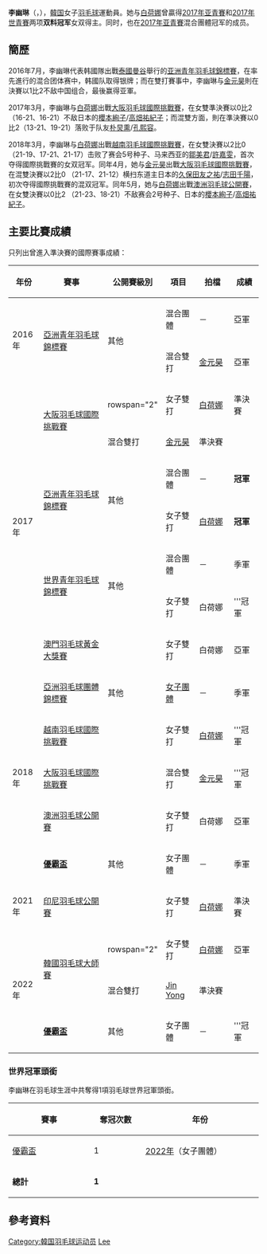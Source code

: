 {{noteTA|G1=Badminton}}
{{Infobox 羽球選手
| playername              = 李幽琳<br/>{{lang|ko|이유림}}<br/><small>({{lang|en|Lee Yu Rim}})</small>
| image                   = 
| size                    = 
| caption                 = 
| birth_name              = 
| date_of_birth           = {{birth_date_and_age|2000|1|27}}
| place_of_birth          = 
| height                  = 
| weight                  = 
| event                   = 女子單打、女子雙打、混合雙打
| country                 = {{KOR}}
| years_started           = 
| handedness              = 
| coach                   = 
| highest_ranking         = 第17位（女雙-[[白荷娜|白荷娜]]）<br/>第123位（混雙-[[金元昊|金元昊]]）
| date_of_highest_ranking = 2018年6月28日 <ref name="ranking">{{en}}[http://bwfcontent.tournamentsoftware.com/ranking/player.aspx?id=14070&player=1326940 BWF World Ranking - Ranking of Yu Rim LEE (66115)]</ref>
| current_ranking         = 第68位（女雙-[[白荷娜|白荷娜]]）<br/>第158位（女雙-[[申昇瓚|申昇瓚]]）<br/>第178位（混雙-[[金元昊|金元昊]]）<br/>第1015位（混雙-[[崔赫均|崔赫均]]）
| date_of_current_ranking = 2018年1月25日 <ref>{{en}}[http://bwfcontent.tournamentsoftware.com/ranking/category.aspx?id=14070&category=475 BWF World Ranking - BWF世界排名榜 (1/25/2018) - Women's doubles] {{Wayback|url=http://bwfcontent.tournamentsoftware.com/ranking/category.aspx?id=14070&category=475 |date=20190701051719 }}</ref><ref>{{en}}[http://bwfcontent.tournamentsoftware.com/ranking/category.aspx?id=14070&category=476 BWF World Ranking - BWF世界排名榜 (1/25/2018) - Mixed doubles] {{Wayback|url=http://bwfcontent.tournamentsoftware.com/ranking/category.aspx?id=14070&category=476 |date=20190701051720 }}</ref>
| played                  = 22勝–6負（女單）<br/>77勝–28負（女雙）<br/>58勝–20負（混雙）
| titles                  = [[File:_Simple_silver_cup.svg|15px]] [[尤伯杯|尤伯杯]]：1
| bwf_profile             = F5FE3725-A216-4A31-8776-7FF82DFF3B2A
| bwf_id                  = 66115
| updated                 = 2018年1月25日
}}
{{MedalTableTop}}
{{MedalSport | 女子[[羽毛球|羽毛球]]}}
{{MedalCountry | {{KOR}}}}
{{MedalCompetition | [[尤伯杯|尤伯杯]]}}
{{MedalBronze| [[2018年優霸盃|2018年 曼谷]] | [[2018年優霸盃|女子團體]]}}
{{MedalGold| [[2022年優霸盃|2022年 曼谷]]| 女子團體}}
{{MedalCompetition | [[亞洲羽毛球團體錦標賽|亞洲羽毛球團體錦標賽]]}}
{{MedalBronze | [[2018年亞洲羽毛球團體錦標賽|2018年 亞羅士打]] | [[2018年亞洲羽毛球團體錦標賽女子團體比賽|女子團體]] }}
{{MedalCompetition | [[世界青年羽毛球錦標賽|世界青年羽毛球錦標賽]]}}
{{MedalBronze | [[2017年世界青年羽毛球錦標賽|2017年 日惹]] | 混合團體}}
{{MedalGold | [[2017年世界青年羽毛球錦標賽|2017年 日惹]] | 女子雙打}}
{{MedalCompetition | [[亞洲青年羽毛球錦標賽|亞洲青年羽毛球錦標賽]]}}
{{MedalSilver| [[2016年亞洲青年羽毛球錦標賽|2016年 曼谷]] | 混合團體 }}
{{MedalSilver| [[2016年亞洲青年羽毛球錦標賽|2016年 曼谷]] | 混合雙打 }}
{{MedalGold  | [[2017年亞洲青年羽毛球錦標賽|2017年 雅加达]] | 混合團體 }}
{{MedalGold  | [[2017年亞洲青年羽毛球錦標賽|2017年 雅加达]] | 女子雙打 }}
{{MedalCompetition | [[全韩夏季羽球锦标赛|全韩夏季羽球锦标赛]]}}
{{MedalSilver| [[2021年全韩夏季羽球锦标赛|2021年 首尔]] | 女子雙打 }}
{{MedalSilver| [[2021年全韩夏季羽球锦标赛|2021年 首尔]] | 混合雙打 }}
{{MedalBottom}}
''' 李幽琳'''（{{lang-ko|'''이유림'''}}，{{bd|2000年|1月27日||}}），[[韓国|韓国]]女子[[羽毛球|羽毛球]]運動員。她与[[白荷娜|白荷娜]]曾贏得[[2017年亚洲青年羽毛球錦標賽|2017年亚青賽]]和[[2017年世界青年羽毛球錦標賽|2017年世青賽]]两项'''双料冠军'''女双得主。同时，也在[[2017年亚洲青年羽毛球錦標賽|2017年亚青賽]]混合團體冠军的成员。

==簡歷==
2016年7月，李幽琳代表韩國隊出戰[[泰國|泰國]][[曼谷|曼谷]]舉行的[[2016年亚洲青年羽毛球錦標賽|亚洲青年羽毛球錦標賽]]，在率先進行的混合团体赛中，韩國队取得银牌；而在雙打賽事中，李幽琳与[[金元昊|金元昊]]則在決賽以1比2不敌中国组合，最後赢得亚軍。

2017年3月，李幽琳与[[白荷娜|白荷娜]]出戰[[2017年大阪羽毛球國際挑戰賽|大阪羽毛球國際挑戰賽]]，在女雙準決賽以0比2（16-21、16-21）不敌日本的[[櫻本絢子|櫻本絢子]]/[[高畑祐紀子|高畑祐紀子]]；而混雙方面，則在準決賽以0比2（13-21、19-21）落败于队友[[朴炅熏|朴炅熏]]/[[孔熙容|孔熙容]]。

2018年3月，李幽琳与[[白荷娜|白荷娜]]出戰[[2018年越南羽毛球國際挑戰賽|越南羽毛球國際挑戰賽]]，在女雙決賽以2比0 （21-19、17-21、21-17）击败了赛会5号种子、马来西亚的[[鄒美君|鄒美君]]/[[許嘉雯|許嘉雯]]，首次夺得國際挑戰賽的女双冠军。同年4月，她与[[金元昊|金元昊]]出戰[[2018年大阪羽毛球國際挑戰賽|大阪羽毛球國際挑戰賽]]，在混雙決賽以2比0 （21-17、21-12）横扫东道主日本的[[久保田友之祐|久保田友之祐]]/[[志田千陽|志田千陽]]，初次夺得國際挑戰賽的混双冠军。同年5月，她与[[白荷娜|白荷娜]]出戰[[2018年澳洲羽毛球公開賽|澳洲羽毛球公開賽]]，在女雙決賽以0比2 （21-23、18-21）不敌赛会2号种子、日本的[[櫻本絢子|櫻本絢子]]/[[高畑祐紀子|高畑祐紀子]]。

==主要比賽成績==
只列出曾進入準決賽的國際賽事成績：
{| class=wikitable style="text-align:center; font-size:small;" 
!width="50"|年份
!width="180"|賽事
!width="80"|公開賽級別
!width="60"|項目
!width="80"|拍檔
!width="50"|成績
|-
!rowspan="2"|2016年
|rowspan="2"|[[2016年亞洲青年羽毛球錦標賽|亞洲青年羽毛球錦標賽]]
|rowspan="2"|其他
|混合團體
|－
|bgcolor="silver"|亞軍
|-
|混合雙打
|[[金元昊|金元昊]]
|bgcolor="silver"|亞軍
|-
!rowspan="7"|2017年
|rowspan="2"|[[2017年大阪羽毛球國際挑戰賽|大阪羽毛球國際挑戰賽]]
|rowspan="2" {{BWFIC}}
|女子雙打
|[[白荷娜|白荷娜]]
|bgcolor="#b8860b"|準決賽
|-
|混合雙打
|[[金元昊|金元昊]]
|bgcolor="#b8860b"|準決賽
|-
|rowspan="2"|[[2017年亞洲青年羽毛球錦標賽|亞洲青年羽毛球錦標賽]]
|rowspan="2"|其他
|混合團體
|－
|bgcolor="Gold"|'''冠軍'''
|-
|女子雙打	
|[[白荷娜|白荷娜]]
|bgcolor="Gold"|'''冠軍'''
|-
|rowspan="2"|[[2017年世界青年羽毛球錦標賽|世界青年羽毛球錦標賽]]
|rowspan="2"|其他
|混合團體
|－
|bgcolor="#b8860b"|季軍
|-
|女子雙打
|白荷娜
|bgcolor="gold"|'''冠軍
|-
|[[2017年澳門羽毛球格蘭披治黃金大獎賽|澳門羽毛球黃金大獎賽]]
|{{BWFGPG}}
|女子雙打	
|白荷娜
|bgcolor="silver"|亞軍
|-
!rowspan="5"|2018年
|[[2018年亞洲羽毛球團體錦標賽|亞洲羽毛球團體錦標賽]]
|其他
|[[2018年亞洲羽毛球團體錦標賽女子團體比賽|女子團體]]
|－
|bgcolor="#b8860b"|季軍
|-
|[[2018年越南羽毛球國際挑戰賽|越南羽毛球國際挑戰賽]]
|{{BWFIC}}
|女子雙打
|[[白荷娜|白荷娜]]
|bgcolor="gold"|'''冠軍
|-
|[[2018年大阪羽毛球國際挑戰賽|大阪羽毛球國際挑戰賽]]
|{{BWFIC}}
|混合雙打
|[[金元昊|金元昊]]
|bgcolor="gold"|'''冠軍
|-
|[[2018年澳洲羽毛球公開賽|澳洲羽毛球公開賽]]
|{{BWF300}}
|女子雙打
|白荷娜
|bgcolor="silver"|亞軍
|-
|'''[[2018年優霸盃|優霸盃]]'''
|其他
|女子團體
|－
|bgcolor="#b8860b"|季軍
|-
!rowspan="1"|2021年
|[[2021年印度尼西亞羽毛球公開賽|印尼羽毛球公開賽]]
|{{BWF1000}}
|女子雙打
|[[白荷娜|白荷娜]]
|bgcolor="#b8860b"|準決賽
|-
!rowspan="3"|2022年
|rowspan="2"|[[2022年韓國羽毛球大師賽|韓國羽毛球大師賽]]
|rowspan="2" {{BWF300}}
|女子雙打
|[[白荷娜|白荷娜]]
|bgcolor="silver"|亞軍
|-
|混合雙打
|[[Jin_Yong|Jin Yong]]
|bgcolor="#b8860b"|準決賽
|-
|'''[[2022年優霸盃|優霸盃]]'''
|其他
|女子團體
|－
|bgcolor="gold"|'''冠軍
|}
{{BWF賽事級別索引}}

=== 世界冠軍頭銜 ===
李幽琳在羽毛球生涯中共奪得1項羽毛球世界冠軍頭銜。
{| class=wikitable style="text-align:center; font-size:small" 
|- 
! width="170"|賽事 
! width="100"|奪冠次數 
! width="250"|年份
|-
|[[優霸盃|優霸盃]] || 1 ||style="text-align:left"|[[2022年優霸盃|2022年]]（女子團體）
|-
|'''總計'''||'''1'''||
|}

==參考資料==
{{Reflist}}

{{尤伯杯冠軍}}

{{DEFAULTSORT:Lee Yu Rim}}
[[Category:韓国羽毛球运动员|Category:韓国羽毛球运动员]]
[[Category:李姓|Lee]]